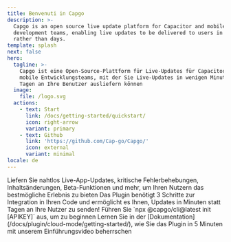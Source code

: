 ```yaml
---
title: Benvenuti in Capgo
description: >-
  Capgo is an open source live update platform for Capacitor and mobile
  development teams, enabling live updates to be delivered to users in minutes
  rather than days.
template: splash
next: false
hero:
  tagline: >-
    Capgo ist eine Open-Source-Plattform für Live-Updates für Capacitor und
    mobile Entwicklungsteams, mit der Sie Live-Updates in wenigen Minuten statt
    Tagen an Ihre Benutzer ausliefern können
  image:
    file: /logo.svg
  actions:
    - text: Start
      link: /docs/getting-started/quickstart/
      icon: right-arrow
      variant: primary
    - text: Github
      link: 'https://github.com/Cap-go/Capgo/'
      icon: external
      variant: minimal
locale: de
---
```



<CardGrid stagger>
  <Card title="Die Kraft des Live Updates" icon="rocket">
    Liefern Sie nahtlos Live-App-Updates, kritische Fehlerbehebungen, Inhaltsänderungen, Beta-Funktionen und mehr, um Ihren Nutzern das bestmögliche Erlebnis zu bieten
  </Card>
  <Card title="Einfach zu integrieren" icon="pencil">
    Das Plugin benötigt 3 Schritte zur Integration in Ihren Code und ermöglicht es Ihnen, Updates in Minuten statt Tagen an Ihre Nutzer zu senden!
  </Card>
  <Card title="Installation" icon="setting">
    Führen Sie `npx @capgo/cli@latest init [APIKEY]` aus, um zu beginnen
  </Card>
  <Card title="Umfangreiche Dokumentation" icon="open-book">
    Lernen Sie in der [Dokumentation](/docs/plugin/cloud-mode/getting-started/), wie Sie das Plugin in 5 Minuten mit unserem Einführungsvideo beherrschen
  </Card>
</CardGrid>